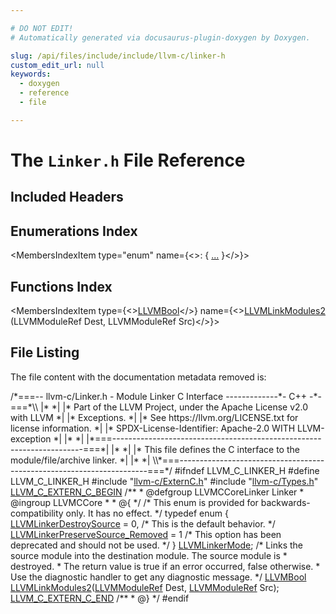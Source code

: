 ```yaml
---

# DO NOT EDIT!
# Automatically generated via docusaurus-plugin-doxygen by Doxygen.

slug: /api/files/include/include/llvm-c/linker-h
custom_edit_url: null
keywords:
  - doxygen
  - reference
  - file

---
```





# The `Linker.h` File Reference

<DoxygenPage pluginConfig={pluginConfig}>



## Included Headers

<IncludesList>
<IncludesListItem
  filePath="llvm-c/ExternC.h"
  permalink="/docs/api/files/include/include/llvm-c/externc-h"
  isLocal="true" />
<IncludesListItem
  filePath="llvm-c/Types.h"
  permalink="/docs/api/files/include/include/llvm-c/types-h"
  isLocal="true" />
</IncludesList>

## Enumerations Index

<MembersIndex>

<MembersIndexItem
  type="enum"
  name={<>:  &#123; <a href="/docs/api/groups/llvmccorelinker/#ga8d63223eb351d119d15d21efcc8599fc">...</a> &#125;</>}>
</MembersIndexItem>

</MembersIndex>

## Functions Index

<MembersIndex>

<MembersIndexItem
  type={<><a href="/docs/api/groups/llvmcsupporttypes/#ga209de0bceb13179a973c6a45211617bd">LLVMBool</a></>}
  name={<><a href="/docs/api/groups/llvmccorelinker/#gae18bee20a3140da8a2b2ebb8edcf4bed">LLVMLinkModules2</a> (LLVMModuleRef Dest, LLVMModuleRef Src)</>}>
</MembersIndexItem>

</MembersIndex>


## File Listing

The file content with the documentation metadata removed is:

<ProgramListing>

<Link id="l00001" /><CodeLine lineNumber="1"><span class="doxyHighlightComment">/&#42;===-- llvm-c/Linker.h - Module Linker C Interface -------------&#42;- C++ -&#42;-===&#42;\\</span></CodeLine>
<Link id="l00002" /><CodeLine lineNumber="2"><span class="doxyHighlightComment">|&#42;                                                                            &#42;|</span></CodeLine>
<Link id="l00003" /><CodeLine lineNumber="3"><span class="doxyHighlightComment">|&#42; Part of the LLVM Project, under the Apache License v2.0 with LLVM          &#42;|</span></CodeLine>
<Link id="l00004" /><CodeLine lineNumber="4"><span class="doxyHighlightComment">|&#42; Exceptions.                                                                &#42;|</span></CodeLine>
<Link id="l00005" /><CodeLine lineNumber="5"><span class="doxyHighlightComment">|&#42; See https://llvm.org/LICENSE.txt for license information.                  &#42;|</span></CodeLine>
<Link id="l00006" /><CodeLine lineNumber="6"><span class="doxyHighlightComment">|&#42; SPDX-License-Identifier: Apache-2.0 WITH LLVM-exception                    &#42;|</span></CodeLine>
<Link id="l00007" /><CodeLine lineNumber="7"><span class="doxyHighlightComment">|&#42;                                                                            &#42;|</span></CodeLine>
<Link id="l00008" /><CodeLine lineNumber="8"><span class="doxyHighlightComment">|&#42;===----------------------------------------------------------------------===&#42;|</span></CodeLine>
<Link id="l00009" /><CodeLine lineNumber="9"><span class="doxyHighlightComment">|&#42;                                                                            &#42;|</span></CodeLine>
<Link id="l00010" /><CodeLine lineNumber="10"><span class="doxyHighlightComment">|&#42; This file defines the C interface to the module/file/archive linker.       &#42;|</span></CodeLine>
<Link id="l00011" /><CodeLine lineNumber="11"><span class="doxyHighlightComment">|&#42;                                                                            &#42;|</span></CodeLine>
<Link id="l00012" /><CodeLine lineNumber="12"><span class="doxyHighlightComment">\\&#42;===----------------------------------------------------------------------===&#42;/</span></CodeLine>
<Link id="l00013" /><CodeLine lineNumber="13"></CodeLine>
<Link id="l00014" /><CodeLine lineNumber="14"><span class="doxyHighlightPreprocessor">#ifndef LLVM&#95;C&#95;LINKER&#95;H</span></CodeLine>
<Link id="l00015" /><CodeLine lineNumber="15"><span class="doxyHighlightPreprocessor">#define LLVM&#95;C&#95;LINKER&#95;H</span></CodeLine>
<Link id="l00016" /><CodeLine lineNumber="16"></CodeLine>
<Link id="l00017" /><CodeLine lineNumber="17"><span class="doxyHighlightPreprocessor">#include &quot;<a href="/docs/api/files/include/include/llvm-c/externc-h">llvm-c/ExternC.h</a>&quot;</span></CodeLine>
<Link id="l00018" /><CodeLine lineNumber="18"><span class="doxyHighlightPreprocessor">#include &quot;<a href="/docs/api/files/include/include/llvm-c/types-h">llvm-c/Types.h</a>&quot;</span></CodeLine>
<Link id="l00019" /><CodeLine lineNumber="19"></CodeLine>
<Link id="l00020" /><CodeLine lineNumber="20"><span class="doxyHighlight"><a href="/docs/api/files/include/include/llvm-c/externc-h/#a4789aaabaa5bf3b7a549171b47cc4d4a">LLVM&#95;C&#95;EXTERN&#95;C&#95;BEGIN</a></span></CodeLine>
<Link id="l00021" /><CodeLine lineNumber="21"></CodeLine>
<Link id="l00022" /><CodeLine lineNumber="22"><span class="doxyHighlightComment">/&#42;&#42;</span></CodeLine>
<Link id="l00023" /><CodeLine lineNumber="23"><span class="doxyHighlightComment"> &#42; @defgroup LLVMCCoreLinker Linker</span></CodeLine>
<Link id="l00024" /><CodeLine lineNumber="24"><span class="doxyHighlightComment"> &#42; @ingroup LLVMCCore</span></CodeLine>
<Link id="l00025" /><CodeLine lineNumber="25"><span class="doxyHighlightComment"> &#42;</span></CodeLine>
<Link id="l00026" /><CodeLine lineNumber="26"><span class="doxyHighlightComment"> &#42; @&#123;</span></CodeLine>
<Link id="l00027" /><CodeLine lineNumber="27"><span class="doxyHighlightComment"> &#42;/</span></CodeLine>
<Link id="l00028" /><CodeLine lineNumber="28"></CodeLine>
<Link id="l00029" /><CodeLine lineNumber="29"><span class="doxyHighlightComment">/&#42; This enum is provided for backwards-compatibility only. It has no effect. &#42;/</span></CodeLine>
<Link id="l00030" /><CodeLine lineNumber="30" lineLink="/docs/api/groups/llvmccorelinker/#ga8d63223eb351d119d15d21efcc8599fc"><span class="doxyHighlightKeyword">typedef</span><span class="doxyHighlight"> </span><span class="doxyHighlightKeyword">enum</span><span class="doxyHighlight"> &#123;</span></CodeLine>
<Link id="l00031" /><CodeLine lineNumber="31" lineLink="/docs/api/groups/llvmccorelinker/#gga8d63223eb351d119d15d21efcc8599fca1c7b161a2094b5addb6900f72853d221"><span class="doxyHighlight">  <a href="/docs/api/groups/llvmccorelinker/#gga8d63223eb351d119d15d21efcc8599fca1c7b161a2094b5addb6900f72853d221">LLVMLinkerDestroySource</a> = 0, </span><span class="doxyHighlightComment">/&#42; This is the default behavior. &#42;/</span></CodeLine>
<Link id="l00032" /><CodeLine lineNumber="32" lineLink="/docs/api/groups/llvmccorelinker/#gga8d63223eb351d119d15d21efcc8599fcae52b385dd7aed6bfc41a2f1ff553ae36"><span class="doxyHighlight">  <a href="/docs/api/groups/llvmccorelinker/#gga8d63223eb351d119d15d21efcc8599fcae52b385dd7aed6bfc41a2f1ff553ae36">LLVMLinkerPreserveSource&#95;Removed</a> = 1 </span><span class="doxyHighlightComment">/&#42; This option has been deprecated and</span></CodeLine>
<Link id="l00033" /><CodeLine lineNumber="33"><span class="doxyHighlightComment">                                          should not be used. &#42;/</span></CodeLine>
<Link id="l00034" /><CodeLine lineNumber="34"><span class="doxyHighlight">&#125; <a href="/docs/api/groups/llvmccorelinker/#ga8d63223eb351d119d15d21efcc8599fc">LLVMLinkerMode</a>;</span></CodeLine>
<Link id="l00035" /><CodeLine lineNumber="35"></CodeLine>
<Link id="l00036" /><CodeLine lineNumber="36"><span class="doxyHighlightComment">/&#42; Links the source module into the destination module. The source module is</span></CodeLine>
<Link id="l00037" /><CodeLine lineNumber="37"><span class="doxyHighlightComment"> &#42; destroyed.</span></CodeLine>
<Link id="l00038" /><CodeLine lineNumber="38"><span class="doxyHighlightComment"> &#42; The return value is true if an error occurred, false otherwise.</span></CodeLine>
<Link id="l00039" /><CodeLine lineNumber="39"><span class="doxyHighlightComment"> &#42; Use the diagnostic handler to get any diagnostic message.</span></CodeLine>
<Link id="l00040" /><CodeLine lineNumber="40"><span class="doxyHighlightComment">&#42;/</span></CodeLine>
<Link id="l00041" /><CodeLine lineNumber="41"><span class="doxyHighlight"><a href="/docs/api/groups/llvmcsupporttypes/#ga209de0bceb13179a973c6a45211617bd">LLVMBool</a> <a href="/docs/api/groups/llvmccorelinker/#gae18bee20a3140da8a2b2ebb8edcf4bed">LLVMLinkModules2</a>(<a href="/docs/api/groups/llvmcsupporttypes/#gad1d1bb5f901c903a0cf09c5a053c9c56">LLVMModuleRef</a> Dest, <a href="/docs/api/groups/llvmcsupporttypes/#gad1d1bb5f901c903a0cf09c5a053c9c56">LLVMModuleRef</a> Src);</span></CodeLine>
<Link id="l00042" /><CodeLine lineNumber="42"></CodeLine>
<Link id="l00043" /><CodeLine lineNumber="43"><span class="doxyHighlight"><a href="/docs/api/files/include/include/llvm-c/externc-h/#ae016a3733553fe3990c8dfcec10d9d3a">LLVM&#95;C&#95;EXTERN&#95;C&#95;END</a></span></CodeLine>
<Link id="l00044" /><CodeLine lineNumber="44"></CodeLine>
<Link id="l00045" /><CodeLine lineNumber="45"><span class="doxyHighlightComment">/&#42;&#42;</span></CodeLine>
<Link id="l00046" /><CodeLine lineNumber="46"><span class="doxyHighlightComment"> &#42; @&#125;</span></CodeLine>
<Link id="l00047" /><CodeLine lineNumber="47"><span class="doxyHighlightComment"> &#42;/</span></CodeLine>
<Link id="l00048" /><CodeLine lineNumber="48"></CodeLine>
<Link id="l00049" /><CodeLine lineNumber="49"><span class="doxyHighlightPreprocessor">#endif</span></CodeLine>

</ProgramListing>


</DoxygenPage>
